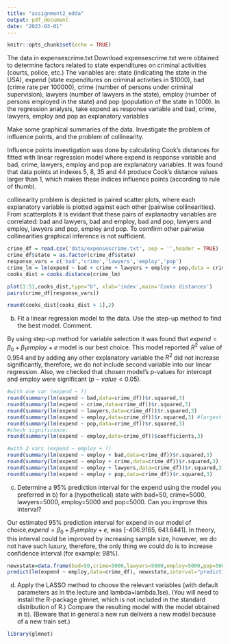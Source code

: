 ```yaml
---
title: "assignment2_edda"
output: pdf_document
date: "2023-03-01"
---
```


```r
knitr::opts_chunk$set(echo = TRUE)
```
The data in expensescrime.txt Download expensescrime.txt were obtained to determine factors related to state expenditures on criminal activities (courts, police, etc.) The variables are: state (indicating the state in the USA), expend (state expenditures on criminal activities in $1000), bad (crime rate per 100000), crime (number of persons under criminal supervision), lawyers (number of lawyers in the state), employ (number of persons employed in the state) and pop (population of the state in 1000). In the regression analysis, take expend as response variable and bad, crime, lawyers, employ and pop as explanatory variables


Make some graphical summaries of the data. Investigate the problem of influence points, and the problem of collinearity.

Influence points investigation was done by calculating Cook's distances for fitted with linear regression model where expend is response variable and bad, crime, lawyers, employ and pop are explanatory variables. It was found that data points at indexes 5, 8, 35 and 44 produce Cook's distance values larger than 1, which makes these indices influence points (according to rule of thumb).

collinearity problem is depicted in paired scatter plots, where each explanatory variable is plotted against each other (pairwise collinearities). From scatterplots it is evidant that these pairs of explanaotry variables are correlated: bad and lawyers, bad and employ, bad and pop, lawyers and employ, lawyers and pop, employ and pop. To comfirm other pairwise collinearities graphical inference is not sufficient.

```r
crime_df = read.csv('data/expensescrime.txt', sep = '',header = TRUE)
crime_df$state = as.factor(crime_df$state)
response_vars = c('bad','crime','lawyers','employ','pop')
crime_lm = lm(expend ~ bad + crime + lawyers + employ + pop,data = crime_df)
cooks_dist = cooks.distance(crime_lm)

plot(1:51,cooks_dist,type="b", xlab='index',main='Cooks distances')
pairs(crime_df[response_vars])

round(cooks_dist[cooks_dist > 1],2)

```

b)  Fit a linear regression model to the data. Use the step-up method to find the best model. Comment.


By using step-up method for variable selection it was found that $expend = \beta_0 + \beta_1 employ + e$ model is our best choice. This model reported $R^2$ value of 0.954 and by adding any other explanatory variable the $R^2$ did not increase significantly, therefore, we do not include second variable into our linear regression. Also, we checked that chosen model's p-values for intercept and employ were significant ($p-value < 0.05$). 
```r
#with one var (expend ~ ?)
round(summary(lm(expend ~ bad,data=crime_df))$r.squared,3)
round(summary(lm(expend ~ crime,data=crime_df))$r.squared,3)
round(summary(lm(expend ~ lawyers,data=crime_df))$r.squared,3)
round(summary(lm(expend ~ employ,data=crime_df))$r.squared,3) #largest R^2
round(summary(lm(expend ~ pop,data=crime_df))$r.squared,3)
#check significance:
round(summary(lm(expend ~ employ,data=crime_df))$coefficients,3)

#with 2 vars (expend ~ employ + ?)
round(summary(lm(expend ~ employ + bad,data=crime_df))$r.squared,3)
round(summary(lm(expend ~ employ + crime,data=crime_df))$r.squared,3)
round(summary(lm(expend ~ employ + lawyers,data=crime_df))$r.squared,3) #largest R^2
round(summary(lm(expend ~ employ + pop,data=crime_df))$r.squared,3)

```
c)  Determine a 95% prediction interval for the expend using the model you preferred in b) for a (hypothetical) state with bad=50, crime=5000, lawyers=5000, employ=5000 and pop=5000. Can you improve this interval?

Our estimated 95% prediction interval for expend in our model of choice,$expend = \beta_0 + \beta_1 employ + e$, was [-406.9165, 641.6441]. In theory, this interval could be improved by increasing sample size, however, we do not have such luxury, therefore, the only thing we could do is to increase confidence interval (for example: 98%).


```r
newxstate=data.frame(bad=50,crime=5000,lawyers=5000,employ=5000,pop=5000)
predict(lm(expend ~ employ,data=crime_df), newxstate,interval="prediction",level=0.95)
```
d)  Apply the LASSO method to choose the relevant variables (with default parameters as in the lecture and lambda=lambda.1se). (You will need to install the R-package glmnet, which is not included in the standard distribution of R.) Compare the resulting model with the model obtained in b). (Beware that in general a new run delivers a new model because of a new train set.)
```r
library(glmnet)
```
```r


```



